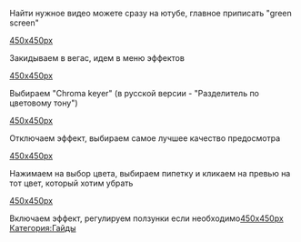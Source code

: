 Найти нужное видео можете сразу на ютубе, главное приписать "green screen"

[[Файл:2018-01-04_09-38-25.jpg|450x450px]]

Закидываем в вегас, идем в меню эффектов

[[Файл:2018-01-04_09-42-24.jpg|450x450px]]

Выбираем "Chroma keyer" (в русской версии - "Разделитель по цветовому тону")

[[Файл:2018-01-04_09-43-36.jpg|450x450px]]

Отключаем эффект, выбираем самое лучшее качество предосмотра

[[Файл:2018-01-04_09-45-41.jpg|450x450px]]

Нажимаем на выбор цвета, выбираем пипетку и кликаем на превью на тот цвет, который хотим убрать

[[Файл:2018-01-04_09-48-10.jpg|450x450px]]

Включаем эффект, регулируем ползунки если необходимо[[Файл:2018-01-04_09-50-02.jpg|450x450px]]
[[Категория:Гайды]]